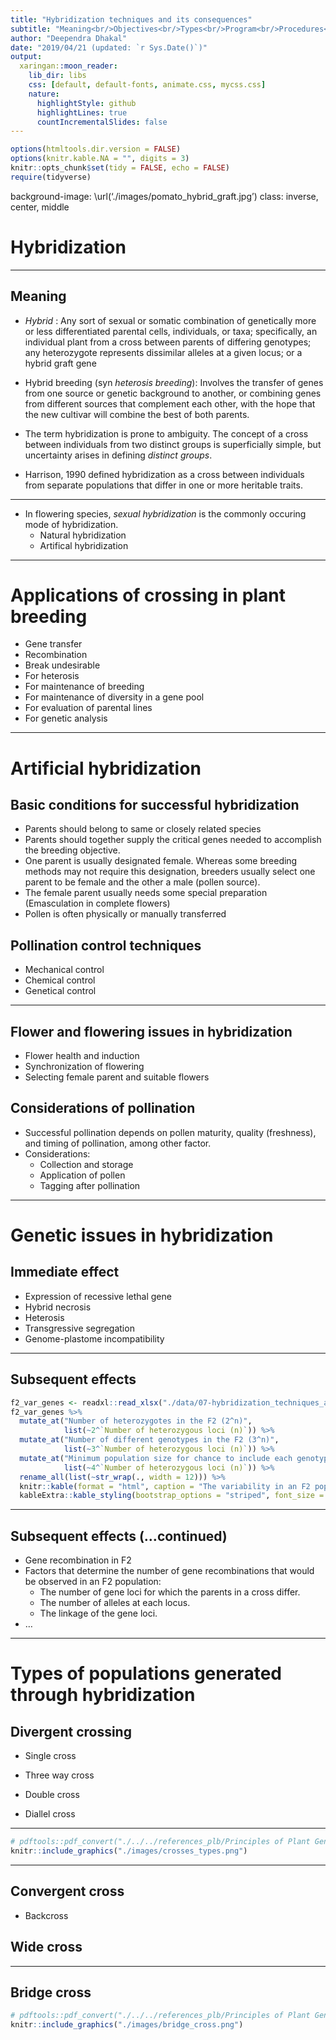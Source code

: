 ```yaml
---
title: "Hybridization techniques and its consequences"
subtitle: "Meaning<br/>Objectives<br/>Types<br/>Program<br/>Procedures<br/>Consequences"
author: "Deependra Dhakal"
date: "2019/04/21 (updated: `r Sys.Date()`)"
output:
  xaringan::moon_reader:
    lib_dir: libs
    css: [default, default-fonts, animate.css, mycss.css]
    nature:
      highlightStyle: github
      highlightLines: true
      countIncrementalSlides: false
---
```


```r
options(htmltools.dir.version = FALSE)
options(knitr.kable.NA = "", digits = 3)
knitr::opts_chunk$set(tidy = FALSE, echo = FALSE)
require(tidyverse)
```

background-image: \url('./images/pomato_hybrid_graft.jpg')
class: inverse, center, middle

# Hybridization

---

## Meaning

- *Hybrid* : Any sort of sexual or somatic combination of genetically more or less differentiated parental cells, individuals, or taxa; specifically, an individual plant from a cross between parents of differing genotypes; any heterozygote represents dissimilar alleles at a given locus; or a hybrid graft gene

- Hybrid breeding (syn *heterosis breeding*): Involves the transfer of genes from one source or genetic background to another, or combining genes from different sources that complement each other, with the hope that the new cultivar will combine the best of both parents.

- The term hybridization is prone to ambiguity. The concept of a cross between individuals from two distinct groups is superficially simple, but uncertainty arises in defining *distinct groups*.

- Harrison, 1990 defined hybridization as a cross between individuals from separate populations that differ in one or more heritable traits.

---

- In flowering species, *sexual hybridization* is the commonly occuring mode of hybridization.
  - Natural hybridization
  - Artifical hybridization

---

# Applications of crossing in plant breeding

- Gene transfer
- Recombination
- Break undesirable
- For heterosis
- For maintenance of breeding
- For maintenance of diversity in a gene pool
- For evaluation of parental lines
- For genetic analysis

---

# Artificial hybridization

## Basic conditions for successful hybridization

- Parents should belong to same or closely related species
- Parents should together supply the critical genes needed to accomplish the breeding objective.
- One parent is usually designated female. Whereas some breeding methods may not require this designation, breeders usually select one parent to be female and the other a male (pollen source). 
- The female parent usually needs some special preparation (Emasculation in complete flowers)
- Pollen is often physically or manually transferred

## Pollination control techniques

- Mechanical control
- Chemical control
- Genetical control

---

## Flower and flowering issues in hybridization

- Flower health and induction
- Synchronization of flowering
- Selecting female parent and suitable flowers

## Considerations of pollination

- Successful pollination depends on pollen maturity, quality (freshness), and timing of pollination, among other factor.
- Considerations:
  - Collection and storage
  - Application of pollen
  - Tagging after pollination
  
---

# Genetic issues in hybridization

## Immediate effect

- Expression of recessive lethal gene
- Hybrid necrosis
- Heterosis
- Transgressive segregation
- Genome-plastome incompatibility

---

## Subsequent effects

```r
f2_var_genes <- readxl::read_xlsx("./data/07-hybridization_techniques_and_its_consequences.xlsx", sheet = "f2_var_and_genes") 
f2_var_genes %>% 
  mutate_at("Number of heterozygotes in the F2 (2^n)", 
            list(~2^`Number of heterozygous loci (n)`)) %>% 
  mutate_at("Number of different genotypes in the F2 (3^n)", 
            list(~3^`Number of heterozygous loci (n)`)) %>% 
  mutate_at("Minimum population size for chance to include each genotype (4^n)", 
            list(~4^`Number of heterozygous loci (n)`)) %>% 
  rename_all(list(~str_wrap(., width = 12))) %>% 
  knitr::kable(format = "html", caption = "The variability in an F2 population as affected by the number of genes that are different between the two parents") %>% 
  kableExtra::kable_styling(bootstrap_options = "striped", font_size = 12)
```

---

## Subsequent effects (...continued)

- Gene recombination in F2
- Factors that determine the number of gene recombinations that would be observed in an F2 population:
  - The number of gene loci for which the parents in a cross differ.
  - The number of alleles at each locus.
  - The linkage of the gene loci.
  
- ...

---

# Types of populations generated through hybridization

## Divergent crossing

- Single cross

- Three way cross

- Double cross

- Diallel cross

---

```r
# pdftools::pdf_convert("./../../references_plb/Principles of Plant Genetics and Breeding.pdf", pages = 150, format = "png", filenames = "./images/crosses_types.png", dpi = 300)
knitr::include_graphics("./images/crosses_types.png")
```

---

## Convergent cross

- Backcross

## Wide cross

---

## Bridge cross

```r
# pdftools::pdf_convert("./../../references_plb/Principles of Plant Genetics and Breeding.pdf", pages = 155, format = "png", filenames = "./images/bridge_cross.png", dpi = 300)
knitr::include_graphics("./images/bridge_cross.png")
```
